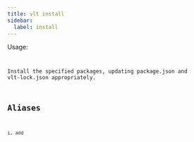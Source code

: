 ```yaml
---
title: vlt install
sidebar:
  label: install
---
```



Usage:

<Code
  code="$ vlt install [packages ...]"
  title="Terminal"
  lang="bash"
/>

Install the specified packages, updating package.json and
vlt-lock.json appropriately.

## Aliases

```
i, add
```

